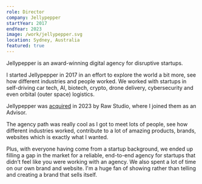 ```yaml
---
role: Director
company: Jellypepper
startYear: 2017
endYear: 2023
image: /work/jellypepper.svg
location: Sydney, Australia
featured: true
---
```


Jellypepper is an award-winning digital agency for disruptive startups.

I started Jellypepper in 2017 in an effort to explore the world a bit more, see how different industries and people worked. We worked with startups in self-driving car tech, AI, biotech, crypto, drone delivery, cybersecurity and even orbital (outer space) logistics.

Jellypepper was [acquired](https://raw.studio/blog/raw-studio-acquires-jellypepper-to-expand-its-reach-to-the-startup-ecosystem/) in 2023 by Raw Studio, where I joined them as an Advisor.

The agency path was really cool as I got to meet lots of people, see how different industries worked, contribute to a lot of amazing products, brands, websites which is exactly what I wanted.

Plus, with everyone having come from a startup background, we ended up filling a gap in the market for a reliable, end-to-end agency for startups that didn’t feel like you were working with an agency. We also spent a lot of time on our own brand and website. I'm a huge fan of showing rather than telling and creating a brand that sells itself.
